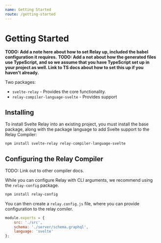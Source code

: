 ```yaml
---
name: Getting Started
route: /getting-started
---
```


# Getting Started

**TODO: Add a note here about how to set Relay up, included the babel configuration it requires.**
**TODO: Add a not about how the generated files use TypeScript, and so we assume that you have TypeScript set up in your project as well. Link to TS docs about how to set this up if you haven't already.**

Two packages:
- `svelte-relay` - Provides the core functionality.
- `relay-compiler-language-svelte` - Provides support

## Installing

To install Svelte Relay into an existing project, you must install the base package, along with the package language to add Svelte support to the Relay Compiler:

```bash
npm install svelte-relay relay-compiler-language-svelte
```

## Configuring the Relay Compiler

TODO: Link out to other compiler docs.

While you can configure Relay with CLI arguments, we recommend using the `relay-config` package.

```bash
npm install relay-config
```

You can then create a `relay.config.js` file, where you can provide configuration to the relay comiler.

```js
module.exports = {
	src: './src',
	schema: './server/schema.graphql',
	language: 'svelte'
};
```
